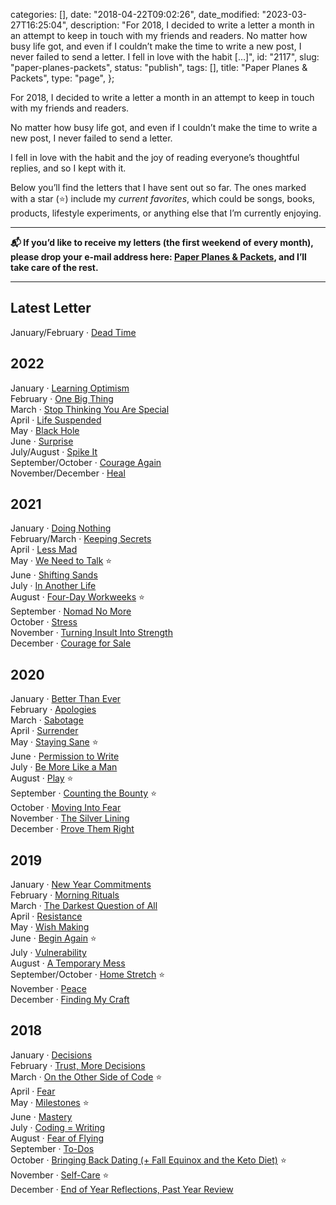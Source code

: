 
  categories: [],
  date: "2018-04-22T09:02:26",
  date_modified: "2023-03-27T16:25:04",
  description:
    "For 2018, I decided to write a letter a month in an attempt to keep in touch with my friends and readers. No matter how busy life got, and even if I couldn’t make the time to write a new post, I never failed to send a letter. I fell in love with the habit […]",
  id: "2117",
  slug: "paper-planes-packets",
  status: "publish",
  tags: [],
  title: "Paper Planes & Packets",
  type: "page",
};


For 2018, I decided to write a letter a month in an attempt to keep in touch with my friends and readers.

No matter how busy life got, and even if I couldn’t make the time to write a new post, I never failed to send a letter.

I fell in love with the habit and the joy of reading everyone’s thoughtful replies, and so I kept with it.

Below you’ll find the letters that I have sent out so far. The ones marked with a star (⭐️) include my _current favorites_, which could be songs, books, products, lifestyle experiments, or anything else that I’m currently enjoying.

---

**📬 If you’d like to receive my letters (the first weekend of every month), please drop your e-mail address here: [Paper Planes & Packets](http://eepurl.com/c6iLqr), and I’ll take care of the rest.**

---

## Latest Letter

January/February · [Dead Time](https://mirhamasala-lljx3txvm-mirhamasala.vercel.app/letters/dead-time-010223)

## 2022

January · [Learning Optimism](/letters/learning-optimism-0122/)\
February · [One Big Thing](/letters/one-big-thing-0222/)\
March · [Stop Thinking You Are Special](/letters/stop-thinking-you-are-special-0322/)\
April · [Life Suspended](/letters/life-suspended-0422/)\
May · [Black Hole](/letters/black-hole-0522/)\
June · [Surprise](/letters/surprise-0622/)\
July/August · [Spike It](/letters/spike-it-070822/)\
September/October · [Courage Again](https://mirhamasala.vercel.app/letters/courage-again-091022)\
November/December · [Heal](https://mirhamasala.vercel.app/letters/heal-111222)

## 2021

January · [Doing Nothing](/letters/doing-nothing-0121/)\
February/March · [Keeping Secrets](/letters/keeping-secrets-0221/)\
April · [Less Mad](/letters/less-mad-0421)\
May · [We Need to Talk](/letters/we-need-to-talk-0521) ⭐️\
June · [Shifting Sands](/letters/shifting-sands-0621)\
July · [In Another Life](/letters/in-another-life-0721)\
August · [Four-Day Workweeks](/letters/four-day-workweeks-0821) ⭐️\
September · [Nomad No More](/letters/nomad-no-more-0921)\
October · [Stress](/letters/stress-1021/)\
November · [Turning Insult Into Strength](/letters/turning-insult-into-strength-1121/)\
December · [Courage for Sale](/letters/courage-for-sale-1221/)

## 2020

January · [Better Than Ever](/letters/paper-planes-packets-0120/)\
February · [Apologies](/letters/paper-planes-packets-0220/)\
March · [Sabotage](/letters/paper-planes-packets-0320/)\
April · [Surrender](/letters/paper-planes-packets-0420/)\
May · [Staying Sane](/letters/paper-planes-packets-0520/) ⭐️\
June · [Permission to Write](/letters/paper-planes-packets-0620/)\
July · [Be More Like a Man](/letters/paper-planes-packets-0720/)\
August · [Play](/letters/paper-planes-packets-0820/) ⭐️\
September · [Counting the Bounty](/letters/paper-planes-packets-0920) ⭐️\
October · [Moving Into Fear](/letters/paper-planes-packets-1020)\
November · [The Silver Lining](/letters/paper-planes-packets-1120)\
December · [Prove Them Right](/letters/paper-planes-packets-1220)

## 2019

January · [New Year Commitments](/letters/paper-planes-packets-0119/)\
February · [Morning Rituals](/letters/paper-planes-packets-0219/)\
March · [The Darkest Question of All](/letters/paper-planes-packets-0319/)\
April · [Resistance](/letters/paper-planes-packets-0419/)\
May · [Wish Making](/letters/paper-planes-packets-0519/)\
June · [Begin Again](/letters/paper-planes-packets-0619/) ⭐️\
July · [Vulnerability](/letters/paper-planes-packets-0719/)\
August · [A Temporary Mess](/letters/paper-planes-packets-0819/)\
September/October · [Home Stretch](/letters/paper-planes-packets-1019/) ⭐️\
November · [Peace](/letters/paper-planes-packets-1119/)\
December · [Finding My Craft](/letters/paper-planes-packets-0120/)

## 2018

January · [Decisions](/letters/paper-planes-packets-0118/)\
February · [Trust, More Decisions](/letters/paper-planes-packets-0218/)\
March · [On the Other Side of Code](/letters/paper-planes-packets-0318/) ⭐️\
April · [Fear](/letters/paper-planes-packets-0418/)\
May · [Milestones](/letters/paper-planes-packets-0518/) ⭐️\
June · [Mastery](/letters/paper-planes-packets-0618/)\
July · [Coding = Writing](/letters/paper-planes-packets-0718/)\
August · [Fear of Flying](/letters/0818/)\
September · [To-Dos](/letters/paper-planes-packets-0918/)\
October · [Bringing Back Dating (+ Fall Equinox and the Keto Diet)](/letters/paper-planes-packets-1018/) ⭐️\
November · [Self-Care](/letters/paper-planes-packets-1118/) ⭐️\
December · [End of Year Reflections, Past Year Review](/letters/paper-planes-packets-1218/)
